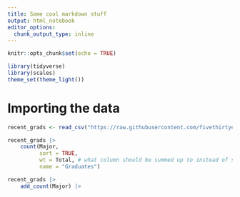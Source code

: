 ```yaml
---
title: Some cool markdown stuff
output: html_notebook
editor_options: 
  chunk_output_type: inline
---
```



```r
knitr::opts_chunk$set(echo = TRUE)
```

```r
library(tidyverse)
library(scales)
theme_set(theme_light())
```


# Importing the data

```r
recent_grads <- read_csv("https://raw.githubusercontent.com/fivethirtyeight/data/master/college-majors/recent-grads.csv")
```


```r
recent_grads |> 
    count(Major,
          sort = TRUE,
          wt = Total, # what column should be summed up to instead of summing the number of observtions
          name = "Graduates")

recent_grads |> 
    add_count(Major) |> 
    
```



